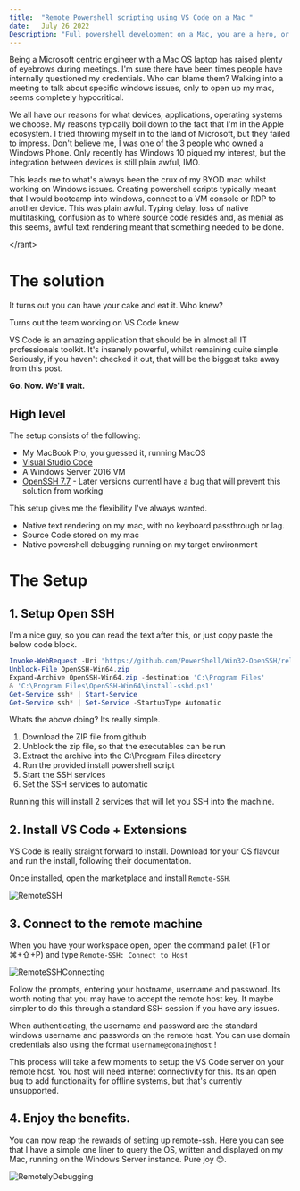 ```yaml
---
title:  "Remote Powershell scripting using VS Code on a Mac "
date:   July 26 2022
Description: "Full powershell development on a Mac, you are a hero, or villan."
---
```


Being a Microsoft centric engineer with a Mac OS laptop has raised plenty of eyebrows during meetings. I'm sure there have been times people have internally questioned my credentials. Who can blame them? Walking into a meeting to talk about specific windows issues, only to open up my mac, seems completely hypocritical. 

We all have our reasons for what devices, applications, operating systems we choose. My reasons typically boil down to the fact that I'm in the Apple ecosystem. I tried throwing myself in to the land of Microsoft, but they failed to impress. Don't believe me, I was one of the 3 people who owned a Windows Phone. Only recently has Windows 10 piqued my interest, but the integration between devices is still plain awful, IMO.

This leads me to what's always been the crux of my BYOD mac whilst working on Windows issues. Creating powershell scripts typically meant that I would bootcamp into windows, connect to a VM console or RDP to another device. This was plain awful. Typing delay, loss of native multitasking, confusion as to where source code resides and, as menial as this seems, awful text rendering meant that something needed to be done.

&lt;/rant&gt;

# The solution
It turns out you can have your cake and eat it. Who knew?

Turns out the team working on VS Code knew. 

VS Code is an amazing application that should be in almost all IT professionals toolkit. It's insanely powerful, whilst remaining quite simple. Seriously, if you haven't checked it out, that will be the biggest take away from this post. 

__Go. Now. We'll wait.__

## High level

The setup consists of the following:

* My MacBook Pro, you guessed it, running MacOS
* [Visual Studio Code](https://code.visualstudio.com)
* A Windows Server 2016 VM
* [OpenSSH 7.7](https://github.com/PowerShell/Win32-OpenSSH/releases/tag/v7.7.2.0p1-Beta) - Later versions currentl have a bug that will prevent this solution from working

This setup gives me the flexibility I've always wanted.  
* Native text rendering on my mac, with no keyboard passthrough or lag. 
* Source Code stored on my mac
* Native powershell debugging running on my target environment

# The Setup

## 1. Setup Open SSH
I'm a nice guy, so you can read the text after this, or just copy paste the below code block.

```powershell
Invoke-WebRequest -Uri "https://github.com/PowerShell/Win32-OpenSSH/releases/download/v7.7.2.0p1-Beta/OpenSSH-Win64.zip" -OutFile OpenSSH-Win64.zip
Unblock-File OpenSSH-Win64.zip
Expand-Archive OpenSSH-Win64.zip -destination 'C:\Program Files'
& 'C:\Program Files\OpenSSH-Win64\install-sshd.ps1'
Get-Service ssh* | Start-Service
Get-Service ssh* | Set-Service -StartupType Automatic
```

Whats the above doing? Its really simple. 
1. Download the ZIP file from github
2. Unblock the zip file, so that the executables can be run
3. Extract the archive into the C:\Program Files directory
4. Run the provided install powershell script
5. Start the SSH services
6. Set the SSH services to automatic

Running this will install 2 services that will let you SSH into the machine.

## 2. Install VS Code + Extensions
VS Code is really straight forward to install. Download for your OS flavour and run the install, following their documentation.

Once installed, open the marketplace and install `Remote-SSH`.

![RemoteSSH](/img/vscode-sshremote/VSCode.RemoteSSH.png)

## 3. Connect to the remote machine
When you have your workspace open, open the command pallet (F1 or ⌘+⇧+P) and type `Remote-SSH: Connect to Host`

![RemoteSSHConnecting](/img/vscode-sshremote/VSCode.ConnectCmd.png)

Follow the prompts, entering your hostname, username and password. Its worth noting that you may have to accept the remote host key. It maybe simpler to do this through a standard SSH session if you have any issues.

When authenticating, the username and password are the standard windows username and passwords on the remote host. You can use domain credentials also using the format `username@domain@host` !

This process will take a few moments to setup the VS Code server on your remote host. You host will need internet connectivity for this. Its an open bug to add functionality for offline systems, but that's currently unsupported.

## 4. Enjoy the benefits.

You can now reap the rewards of setting up remote-ssh. Here you can see that I have a simple one liner to query the OS, written and displayed on my Mac, running on the Windows Server instance. Pure joy 😊.

![RemotelyDebugging](/img/vscode-sshremote/VSCode.DebuggingRemotely.png)
